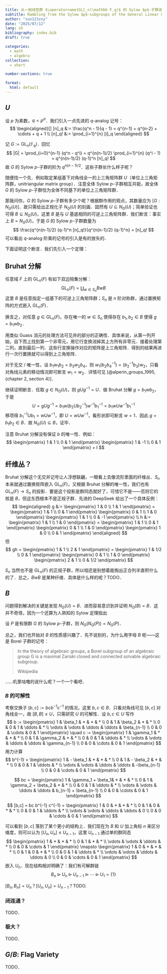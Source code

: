 ```yaml
---
title: 从一般线性群 $\operatorname{GL}_n(\mathbb F_q)$ 的 Sylow $p$-子群谈起
subtitle: Rambling from the Sylow $p$-subgroups of the General Linear Group $\operatorname{GL}_n(\mathbb F_q)$
author: "sun123zxy"
date: "2025/07/12"
lang: zh
bibliography: index.bib
draft: true

categories:
  - math
  - algebra
collection:
  - short

number-sections: true

format:
  html: default
---
```


## $U$

\newcommand{\GL}{\operatorname{GL}}

设 $p$ 为素数，$q = p^\alpha$．我们引入一点先进的 $q$-analog 记号：
$$
\begin{aligned}[]
[n]_q  &:= \frac{q^n - 1}{q - 1} = q^{n-1} + q^{n-2} + \cdots + q + 1 \\
[n]_q! &:= \prod_{i=1}^{n} [i]_q
\end{aligned}
$$

记 $G:=\GL_n(\mathbb F_q)$．回忆
$$
|G| = \prod_{i=0}^{n-1} (q^n - q^i) = q^{n(n-1)/2} \prod_{i=1}^{n} (q^i - 1) = q^{n(n-1)/2} (q-1)^n [n]_q!
$$
故 $G$ 的 Sylow $p$-子群的阶为 $q^{n(n-1)/2}$．这些子群长什么样子呢？

随便找一个先．例如取定某组基下对角线全一的上三角矩阵群 $U$（单位上三角矩阵群，unitriangular matrix group）．注意全体 Sylow $p$-子群相互共轭，故全体 $G$ 的 Sylow $p$-子群恰为全体不同基下的单位上三角矩阵群．

那我问你，$G$ 的 Sylow $p$-子群有多少个呢？根据群作用的观点，其数量应为 $[G : N_G(U)]$．故只需给出正规化子 $N_G(U)$ 的刻画．固然有 $U \subseteq N_G(U)$；简单验证也可得 $B \subseteq N_G(U)$，这里 $B$ 是与 $U$ 基底相同的可逆上三角矩阵群．我们断言：事实上 $B = N_G(U)$，于是 $G$ 的 Sylow $p$-子群数量为
$$
\frac{q^{n(n-1)/2} (q-1)^n [n]_q!}{q^{n(n-1)/2} (q-1)^n} = [n]_q!
$$
可以看出 $q$-analog 阶乘的记号的引入是有的放矢的．

下面证明这个断言．我们先引入一个定理：

:::{#thm-bruhat-decomp}

## Bruhat 分解

任意域 $F$ 上的 $\GL_n(F)$ 有如下双边陪集分解：
$$
\GL_n(F) = \coprod_{w \in S_n} B w B
$$
这里 $B$ 是任意指定一组基下的可逆上三角矩阵群；$S_n$ 是 $n$ 阶对称群，通过置换矩阵的方式嵌入 $\GL_n(F)$．

换言之，对任意 $g \in \GL_n(F)$，存在唯一的 $w \in S_n$ 使得存在 $b_1, b_2 \in B$ 使得 $g = b_1 w b_2$．
:::

:::{.proof}

用类似 Guass 消元的处理方法可见并的部分的正确性．具体来说，从第一列开始，自下而上找到第一个非零元，用它行变换消掉其上方所有非零元．接着处理第二列，直到最后一列．这些行变换操作对应的矩阵是上三角矩阵．得到的结果再进行一次行置换就可以得到上三角矩阵．

对于无交 / 唯一性，设 $b_1 w_1 b_2 = b_3 w_2 b_4$，则 $w_1 (b_2 b_4^{-1}) = (b_2^{-1} b_3) w_2$，只看对角线元素的移动情况即可断言 $w_1 = w_2$．详情可见 [@alperin_groups_1995, {chapter 2, section 4}]．
:::

继续证明断言．任取 $g \in N_G(U)$，则 $g U g^{-1} = U$．做 Bruhat 分解 $g = b_1 w b_2$，于是
$$
U = g U g^{-1} = b_1 w (b_2 U b_2^{-1}) w^{-1} b_1^{-1} = b_1 w U w^{-1} b_1^{-1}
$$
移项得 $b_1^{-1} U b_1 = w U w^{-1}$，即 $U = w U w^{-1}$，看形状即可断言 $w = 1$．因此 $g = b_1 b_2 \in B$．故 $N_G(U) \subseteq B$，证毕．

:::{.remark}

注意 Bruhat 分解没有保证 $b$ 的唯一性．例如：
$$
\begin{pmatrix}
1 & 1 \\
0 & 1
\end{pmatrix}
\begin{pmatrix}
1 & -1 \\
0 & 1
\end{pmatrix}
= I
$$
:::

:::{.remark}

## 纤维丛？

Bruhat 分解这个无交并记号让人浮想联翩，一眼看上去像流形里面的纤维丛．$S_n$ 本来就通过置换矩阵嵌入 $\GL_n(F)$，又根据 Bruhat 分解的唯一性，我们也有 $\GL_n(F) \to S_n$ 的投影．要是这个投影是群同态就好了，可惜它不是——否则它的核是 $B$，但这东西根本不是正规子群．先进的 DeepSeek 给出了一个具体反例：
$$
\begin{aligned}
g &:= \begin{pmatrix}
1 & 0 \\
1 & 1
\end{pmatrix}
= \begin{pmatrix}
1 & 1 \\
0 & 1
\end{pmatrix}
\begin{pmatrix}
0 & 1 \\
1 & 0
\end{pmatrix}
\begin{pmatrix}
1 & 1 \\
0 & -1
\end{pmatrix}
\\
h &:= \begin{pmatrix}
1 & 1 \\
1 & 0
\end{pmatrix}
= \begin{pmatrix}
1 & 1 \\
0 & 1
\end{pmatrix}
\begin{pmatrix}
0 & 1 \\
1 & 0
\end{pmatrix}
\begin{pmatrix}
1 & 0 \\
0 & 1
\end{pmatrix}
\end{aligned}
$$
但
$$
gh = \begin{pmatrix}
1 & 1 \\
2 & 1
\end{pmatrix}
= \begin{pmatrix}
1 & 1/2 \\
0 & 1
\end{pmatrix}
\begin{pmatrix}
0 & 1 \\
1 & 0
\end{pmatrix}
\begin{pmatrix}
2 & 1 \\
0 & 1/2
\end{pmatrix}
$$

$S_n$ 当然也不是 $\GL_n(F)$ 的正规子群，所以咱还是别想着能掏出正合列半直积什么的了．总之，$B w B$ 是某种纤维．具体是什么样的呢？TODO．
:::

## $B$

问题得到解决的关键是发现 $N_G(U) = B$．进而容易意识到并证明 $N_G(B) = B$．这并不奇怪，因为一个还算为人熟知的 Sylow 定理指出

:::{#thm-ng-ng-sylow}

设 $P$ 是有限群 $G$ 的 Sylow $p$-子群，则 $N_G(N_G(P))=N_G(P)$．
:::

总之，我们也开始对 $B$ 的性质感兴趣了．先不说别的，为什么用字母 $B$ 呢——这是 Borel 子群的记号：

> In the theory of algebraic groups, a Borel subgroup of an algebraic group G is a maximal Zariski closed and connected solvable algebraic subgroup.
>
> Wikipedia

……叽里咕噜的说什么呢？一个一个看吧．

### $B$ 的可解性

考察交换子 $[b,c] := bcb^{-1}c^{-1}$ 的情况，这里 $b,c \in B$．只看对角线可见 $[b,c]$ 对角线全一，故 $[B,B] \leq U$，只需研究 $U$ 的可解性．设 $b,c \in U$ 写作
$$
b := \begin{pmatrix}
1 & \beta_1 & * & * & * \\
0 & 1 & \beta_2 & * & * \\
0 & 0 & 1 & \ddots & * \\
\vdots & \vdots & \ddots & \ddots & \beta_{n-1} \\
0 & 0 & \cdots & 0 & 1
\end{pmatrix}
\quad
c := \begin{pmatrix}
1 & \gamma_1 & * & * & * \\
0 & 1 & \gamma_2 & * & * \\
0 & 0 & 1 & \ddots & * \\
\vdots & \vdots & \ddots & \ddots & \gamma_{n-1} \\
0 & 0 & \cdots & 0 & 1
\end{pmatrix}
$$
用力计算
$$
b^{-1} = \begin{pmatrix}
1 & - \beta_1 & * & * & * \\
0 & 1 & - \beta_2 & * & * \\
0 & 0 & 1 & \ddots & * \\
\vdots & \vdots & \ddots & \ddots & -\beta_{n-1} \\
0 & 0 & \cdots & 0 & 1
\end{pmatrix}
$$

$$
bc = \begin{pmatrix}
1 & \gamma_1 + \beta_1& * & * & * \\
0 & 1 & \gamma_2 + \beta_2 & * & * \\
0 & 0 & 1 & \ddots & * \\
\vdots & \vdots & \ddots & \ddots & b_{n-1} + \beta_{n-1} \\
0 & 0 & \cdots & 0 & 1
\end{pmatrix}
$$

$$
[b,c] = bc b^{-1} c^{-1} = \begin{pmatrix}
1 & 0 & * & * & * \\
0 & 1 & 0 & * & * \\
0 & 0 & 1 & \ddots & * \\
\vdots & \vdots & \ddots & \ddots & 0 \\
0 & 0 & \cdots & 0 & 1
\end{pmatrix}
$$

可以看到 $[b,c]$ 落到了某个更小的结构上．我们现在为 $B$ 和 $U$ 加上角标 $n$ 来区分维度，则可以认为 $[U_n,U_n] \leq U_{n-1}$，这里 $U_{n-1}$ 通过单的群同态
$$
\begin{pmatrix}
1 & * & * & * \\
0 & 1 & * & * \\
\vdots & \vdots & \ddots & * \\
0 & 0 & \cdots & 1
\end{pmatrix}
\mapsto
\begin{pmatrix}
1 & 0 & * & * & * \\
0 & 1 & 0 & * & * \\
0 & 0 & 1 & \ddots & * \\
\vdots & \vdots & \ddots & \ddots & 0 \\
0 & 0 & \cdots & 0 & 1
\end{pmatrix}
$$
嵌入 $U_{n}$．现在结构相对明确了：我们有可解群链
$$
B_n \triangleright U_n \triangleright U_{n-1} \triangleright \cdots \triangleright U_1 = \{1\}
$$

:::{.remark}

$[B_n,B_n] = U_n$？$[U_n,U_n] = U_{n-1}$？TODO.
:::

### 闭连通？

TODO．

### 极大？

TODO．

## $G/B$: Flag Variety

TODO．